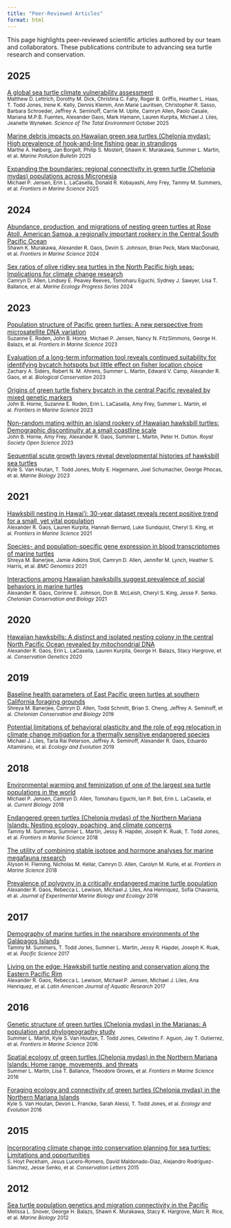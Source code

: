 ```yaml
---
title: "Peer-Reviewed Articles"
format: html
---
```


This page highlights peer-reviewed scientific articles authored by our team and collaborators. These publications contribute to advancing sea turtle research and conservation.

## 2025
::: {.grid}

::: {.card}
[A global sea turtle climate vulnerability assessment](https://www.sciencedirect.com/science/article/pii/S1470160X25010751)  
<small>Matthew D. Lettrich, Dorothy M. Dick, Christina C. Fahy, Roger B. Griffis, Heather L. Haas, T. Todd Jones, Irene K. Kelly, Dennis Klemm, Ann Marie Lauritsen, Christopher R. Sasso, Barbara Schroeder, Jeffrey A. Seminoff, Carrie M. Upite, Camryn Allen, Paolo Casale, Mariana M.P.B. Fuentes, Alexander Gaos, Mark Hamann, Lauren Kurpita, Michael J. Liles, Jeanette Wyneken. *Science of The Total Environment* October 2025</small>
:::

::: {.card}
[Marine debris impacts on Hawaiian green sea turtles (Chelonia mydas): High prevalence of hook-and-line fishing gear in strandings](https://www.sciencedirect.com/science/article/pii/S0025326X25003443)  
<small>Marthe A. Høiberg, Jan Borgelt, Philip S. Mostert, Shawn K. Murakawa, Summer L. Martin, et al. *Marine Pollution Bulletin* 2025</small>
:::

::: {.card}
[Expanding the boundaries: regional connectivity in green turtle (Chelonia mydas) populations across Micronesia](https://www.frontiersin.org/journals/marine-science/articles/10.3389/fmars.2025.1558792/full)  
<small>Michael P. Jensen, Erin L. LaCasella, Donald R. Kobayashi, Amy Frey, Tammy M. Summers, et al. *Frontiers in Marine Science* 2025</small>
:::

:::

## 2024
::: {.grid}

::: {.card}
[Abundance, production, and migrations of nesting green turtles at Rose Atoll, American Samoa, a regionally important rookery in the Central South Pacific Ocean](https://www.frontiersin.org/journals/marine-science/articles/10.3389/fmars.2024.1403240/full)  
<small>Shawn K. Murakawa, Alexander R. Gaos, Devin S. Johnson, Brian Peck, Mark MacDonald, et al. *Frontiers in Marine Science* 2024</small>
:::

::: {.card}
[Sex ratios of olive ridley sea turtles in the North Pacific high seas: Implications for climate change research](https://www.int-res.com/abstracts/meps/v748/meps14703)  
<small>Camryn D. Allen, Lindsey E. Peavey Reeves, Tomoharu Eguchi, Sydney J. Sawyer, Lisa T. Ballance, et al. *Marine Ecology Progress Series* 2024</small>
:::

:::

## 2023
::: {.grid}

::: {.card}
[Population structure of Pacific green turtles: A new perspective from microsatellite DNA variation](https://www.frontiersin.org/journals/marine-science/articles/10.3389/fmars.2023.1116941/full)  
<small>Suzanne E. Roden, John B. Horne, Michael P. Jensen, Nancy N. FitzSimmons, George H. Balazs, et al. *Frontiers in Marine Science* 2023</small>
:::

::: {.card}
[Evaluation of a long-term information tool reveals continued suitability for identifying bycatch hotspots but little effect on fisher location choice](https://www.sciencedirect.com/science/article/pii/S0006320723000125?via%3Dihub)  
<small>Zachary A. Siders, Robert N. M. Ahrens, Summer L. Martin, Edward V. Camp, Alexander R. Gaos, et al. *Biological Conservation* 2023</small>
:::

::: {.card}
[Origins of green turtle fishery bycatch in the central Pacific revealed by mixed genetic markers](https://www.frontiersin.org/journals/marine-science/articles/10.3389/fmars.2023.1112842/full)  
<small>John B. Horne, Suzanne E. Roden, Erin L. LaCasella, Amy Frey, Summer L. Martin, et al. *Frontiers in Marine Science* 2023</small>
:::

::: {.card}
[Non-random mating within an island rookery of Hawaiian hawksbill turtles: Demographic discontinuity at a small coastline scale](https://royalsocietypublishing.org/doi/10.1098/rsos.221547)  
<small>John B. Horne, Amy Frey, Alexander R. Gaos, Summer L. Martin, Peter H. Dutton. *Royal Society Open Science* 2023</small>
:::

::: {.card}
[Sequential scute growth layers reveal developmental histories of hawksbill sea turtles](https://link.springer.com/article/10.1007/s00227-023-04229-w)  
<small>Kyle S. Van Houtan, T. Todd Jones, Molly E. Hagemann, Joel Schumacher, George Phocas, et al. *Marine Biology* 2023</small>
:::

:::

## 2021
::: {.grid}

::: {.card}
[Hawksbill nesting in Hawai'i: 30-year dataset reveals recent positive trend for a small, yet vital population](https://www.frontiersin.org/journals/marine-science/articles/10.3389/fmars.2021.770424/full)  
<small>Alexander R. Gaos, Lauren Kurpita, Hannah Bernard, Luke Sundquist, Cheryl S. King, et al. *Frontiers in Marine Science* 2021</small>
:::

::: {.card}
[Species- and population-specific gene expression in blood transcriptomes of marine turtles](https://bmcgenomics.biomedcentral.com/articles/10.1186/s12864-021-07656-5)  
<small>Shreya M. Banerjee, Jamie Adkins Stoll, Camryn D. Allen, Jennifer M. Lynch, Heather S. Harris, et al. *BMC Genomics* 2021</small>
:::

::: {.card}
[Interactions among Hawaiian hawksbills suggest prevalence of social behaviors in marine turtles](https://bioone.org/journals/chelonian-conservation-and-biology/volume-20/issue-2/CCB-1481.1/Interactions-Among-Hawaiian-Hawksbills-Suggest-Prevalence-of-Social-Behaviors-in/10.2744/CCB-1481.1.short)  
<small>Alexander R. Gaos, Corinne E. Johnson, Don B. McLeish, Cheryl S. King, Jesse F. Senko. *Chelonian Conservation and Biology* 2021</small>
:::

:::

## 2020
::: {.grid}

::: {.card}
[Hawaiian hawksbills: A distinct and isolated nesting colony in the central North Pacific Ocean revealed by mitochondrial DNA](https://link.springer.com/article/10.1007/s10592-020-01287-1)  
<small>Alexander R. Gaos, Erin L. LaCasella, Lauren Kurpita, George H. Balazs, Stacy Hargrove, et al. *Conservation Genetics* 2020</small>
:::

:::

## 2019
::: {.grid}

::: {.card}
[Baseline health parameters of East Pacific green turtles at southern California foraging grounds](https://bioone.org/journals/chelonian-conservation-and-biology/volume-18/issue-2/CCB-1347.1/Baseline-Health-Parameters-of-East-Pacific-Green-Turtles-at-Southern/10.2744/CCB-1347.1.short)  
<small>Shreya M. Banerjee, Camryn D. Allen, Todd Schmitt, Brian S. Cheng, Jeffrey A. Seminoff, et al. *Chelonian Conservation and Biology* 2019</small>
:::

::: {.card}
[Potential limitations of behavioral plasticity and the role of egg relocation in climate change mitigation for a thermally sensitive endangered species](https://onlinelibrary.wiley.com/doi/full/10.1002/ece3.4774)  
<small>Michael J. Liles, Tarla Rai Peterson, Jeffrey A. Seminoff, Alexander R. Gaos, Eduardo Altamirano, et al. *Ecology and Evolution* 2019</small>
:::

:::

## 2018
::: {.grid}

::: {.card}
[Environmental warming and feminization of one of the largest sea turtle populations in the world](https://www.cell.com/current-biology/fulltext/S0960-9822%2817%2931539-7?inline-read-more)  
<small>Michael P. Jensen, Camryn D. Allen, Tomoharu Eguchi, Ian P. Bell, Erin L. LaCasella, et al. *Current Biology* 2018</small>
:::

::: {.card}
[Endangered green turtles (Chelonia mydas) of the Northern Mariana Islands: Nesting ecology, poaching, and climate concerns](https://www.frontiersin.org/journals/marine-science/articles/10.3389/fmars.2017.00428/full)  
<small>Tammy M. Summers, Summer L. Martin, Jessy R. Hapdei, Joseph K. Ruak, T. Todd Jones, et al. *Frontiers in Marine Science* 2018</small>
:::

::: {.card}
[The utility of combining stable isotope and hormone analyses for marine megafauna research](https://www.frontiersin.org/journals/marine-science/articles/10.3389/fmars.2018.00338/full)  
<small>Alyson H. Fleming, Nicholas M. Kellar, Camryn D. Allen, Carolyn M. Kurle, et al. *Frontiers in Marine Science* 2018</small>
:::

::: {.card}
[Prevalence of polygyny in a critically endangered marine turtle population](https://www.sciencedirect.com/science/article/abs/pii/S0022098117304501)  
<small>Alexander R. Gaos, Rebecca L. Lewison, Michael J. Liles, Ana Henriquez, Sofía Chavarría, et al. *Journal of Experimental Marine Biology and Ecology* 2018</small>
:::

:::

## 2017
::: {.grid}

::: {.card}
[Demography of marine turtles in the nearshore environments of the Galápagos Islands](https://bioone.org/journals/pacific-science/volume-71/issue-3/71.3.3/Demography-of-Marine-Turtles-in-the-Nearshore-Environments-of-the/10.2984/71.3.3.full)  
<small>Tammy M. Summers, T. Todd Jones, Summer L. Martin, Jessy R. Hapdei, Joseph K. Ruak, et al. *Pacific Science* 2017</small>
:::

::: {.card}
[Living on the edge: Hawksbill turtle nesting and conservation along the Eastern Pacific Rim](https://www.lajar.cl/index.php/rlajar/article/view/vol45-issue3-fulltext-7)  
<small>Alexander R. Gaos, Rebecca L. Lewison, Michael P. Jensen, Michael J. Liles, Ana Henriquez, et al. *Latin American Journal of Aquatic Research* 2017</small>
:::

:::

## 2016
::: {.grid}

::: {.card}
[Genetic structure of green turtles (Chelonia mydas) in the Marianas: A population and phylogeography study](https://www.frontiersin.org/journals/marine-science/articles/10.3389/fmars.2015.00116/full)  
<small>Summer L. Martin, Kyle S. Van Houtan, T. Todd Jones, Celestino F. Aguon, Jay T. Gutierrez, et al. *Frontiers in Marine Science* 2016</small>
:::

::: {.card}
[Spatial ecology of green turtles (Chelonia mydas) in the Northern Mariana Islands: Home range, movements, and threats](https://www.frontiersin.org/journals/marine-science/articles/10.3389/fmars.2016.00050/full)  
<small>Summer L. Martin, Lisa T. Ballance, Theodore Groves, et al. *Frontiers in Marine Science* 2016</small>
:::

::: {.card}
[Foraging ecology and connectivity of green turtles (Chelonia mydas) in the Northern Mariana Islands](https://onlinelibrary.wiley.com/doi/full/10.1002/ece3.2034)  
<small>Kyle S. Van Houtan, Devon L. Francke, Sarah Alessi, T. Todd Jones, et al. *Ecology and Evolution* 2016</small>
:::

:::

## 2015
::: {.grid}

::: {.card}
[Incorporating climate change into conservation planning for sea turtles: Limitations and opportunities](https://conbio.onlinelibrary.wiley.com/doi/full/10.1111/conl.12176)  
<small>S. Hoyt Peckham, Jesus Lucero-Romero, David Maldonado-Díaz, Alejandro Rodríguez-Sánchez, Jesse Senko, et al. *Conservation Letters* 2015</small>
:::

:::

## 2012
::: {.grid}

::: {.card}
[Sea turtle population genetics and migration connectivity in the Pacific](https://link.springer.com/article/10.1007/s00227-012-2058-7)  
<small>Melissa L. Snover, George H. Balazs, Shawn K. Murakawa, Stacy K. Hargrove, Marc R. Rice, et al. *Marine Biology* 2012</small>
:::

:::








